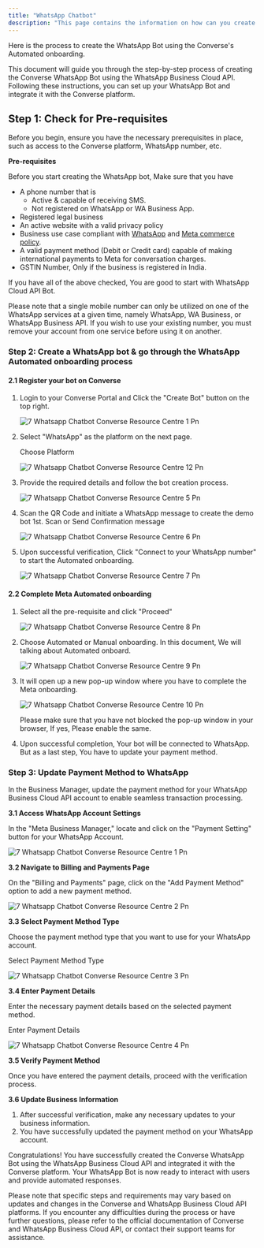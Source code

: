 ```yaml
---
title: "WhatsApp Chatbot"
description: "This page contains the information on how can you create the WhatsApp chatbot for your business. "
---
```


Here is the process to create the WhatsApp Bot using the  Converse's Automated onboarding.

This document will guide you through the step-by-step process of creating the  Converse WhatsApp Bot using the WhatsApp Business Cloud API. Following these instructions, you can set up your WhatsApp Bot and integrate it with the  Converse platform.

## **Step 1: Check for Pre-requisites**

Before you begin, ensure you have the necessary prerequisites in place, such as access to the  Converse platform, WhatsApp number, etc.

**Pre-requisites**

Before you start creating the WhatsApp bot, Make sure that you have

- A phone number that is
  - Active & capable of receiving SMS.
  - Not registered on WhatsApp or WA Business App.
- Registered legal business
- An active website with a valid privacy policy
- Business use case compliant with [WhatsApp](https://www.whatsapp.com/legal/commerce-policy) and [Meta commerce policy](https://www.facebook.com/policies_center/commerce/).
- A valid payment method (Debit or Credit card) capable of making international payments to Meta for conversation charges.
- GSTIN Number, Only if the business is registered in India.

If you have all of the above checked, You are good to start with WhatsApp Cloud API Bot.

<Note>
  Please note that a single mobile number can only be utilized on one of the WhatsApp services at a given time, namely WhatsApp, WA Business, or WhatsApp Business API. If you wish to use your existing number, you must remove your account from one service before using it on another.
</Note>

### **Step 2: Create a WhatsApp bot & go through the WhatsApp Automated onboarding process**

#### **2.1 Register your bot on  Converse**

1. Login to your  Converse Portal and Click the "Create Bot" button on the top right.

   ![7 Whatsapp Chatbot  Converse Resource Centre 1 Pn](/images/how-botpenguin-works/create-newchatbot/7.whatsapp_chatbot__Converse_resource_centre-11.png)
2. Select "WhatsApp" as the platform on the next page.

   Choose Platform

   ![7 Whatsapp Chatbot  Converse Resource Centre 12 Pn](/images/how-botpenguin-works/create-newchatbot/7.whatsapp_chatbot__Converse_resource_centre-12.png)
3. Provide the required details and follow the bot creation process.

   ![7 Whatsapp Chatbot  Converse Resource Centre 5 Pn](/images/how-botpenguin-works/create-newchatbot/7.whatsapp_chatbot__Converse_resource_centre-5.png)
4. Scan the QR Code and initiate a WhatsApp message to create the demo bot 1st. Scan or Send Confirmation message

   ![7 Whatsapp Chatbot  Converse Resource Centre 6 Pn](/images/how-botpenguin-works/create-newchatbot/7.whatsapp_chatbot__Converse_resource_centre-6.png)
5. Upon successful verification, Click "Connect to your WhatsApp number" to start the Automated onboarding.

   ![7 Whatsapp Chatbot  Converse Resource Centre 7 Pn](/images/how-botpenguin-works/create-newchatbot/7.whatsapp_chatbot__Converse_resource_centre-7.png)

#### **2.2 Complete Meta Automated onboarding**

1. Select all the pre-requisite and click "Proceed"

   ![7 Whatsapp Chatbot Converse Resource Centre 8 Pn](/images/how-botpenguin-works/create-newchatbot/7.whatsapp_chatbot__Converse_resource_centre-8.png)
2. Choose Automated or Manual onboarding. In this document, We will talking about Automated onboard.

   ![7 Whatsapp Chatbot  Converse Resource Centre 9 Pn](/images/how-botpenguin-works/create-newchatbot/7.whatsapp_chatbot__Converse_resource_centre-9.png)
3. It will open up a new pop-up window where you have to complete the Meta onboarding.

   ![7 Whatsapp Chatbot  Converse Resource Centre 10 Pn](/images/how-botpenguin-works/create-newchatbot/7.whatsapp_chatbot__Converse_resource_centre-10.png)

   <Note>
     Please make sure that you have not blocked the pop-up window in your browser, If yes, Please enable the same.
   </Note>
4. Upon successful completion, Your bot will be connected to WhatsApp. But as a last step, You have to update your payment method.

### **Step 3: Update Payment Method to WhatsApp**

In the Business Manager, update the payment method for your WhatsApp Business Cloud API account to enable seamless transaction processing.

**3.1 Access WhatsApp Account Settings**

In the "Meta Business Manager," locate and click on the "Payment Setting" button for your WhatsApp Account.

![7 Whatsapp Chatbot  Converse Resource Centre 1 Pn](/images/how-botpenguin-works/create-newchatbot/7.whatsapp_chatbot__Converse_resource_centre-1.png)

**3.2 Navigate to Billing and Payments Page**

On the "Billing and Payments" page, click on the "Add Payment Method" option to add a new payment method.

![7 Whatsapp Chatbot  Converse Resource Centre 2 Pn](/images/how-botpenguin-works/create-newchatbot/7.whatsapp_chatbot__Converse_resource_centre-2.png)

**3.3 Select Payment Method Type**

Choose the payment method type that you want to use for your WhatsApp account.

Select Payment Method Type

![7 Whatsapp Chatbot  Converse Resource Centre 3 Pn](/images/how-botpenguin-works/create-newchatbot/7.whatsapp_chatbot__Converse_resource_centre-3.png)

**3.4 Enter Payment Details**

Enter the necessary payment details based on the selected payment method.

Enter Payment Details

![7 Whatsapp Chatbot  Converse Resource Centre 4 Pn](/images/how-botpenguin-works/create-newchatbot/7.whatsapp_chatbot__Converse_resource_centre-4.png)

**3.5 Verify Payment Method**

Once you have entered the payment details, proceed with the verification process.

**3.6 Update Business Information**

1. After successful verification, make any necessary updates to your business information.
2. You have successfully updated the payment method on your WhatsApp account.

Congratulations\! You have successfully created the  Converse WhatsApp Bot using the WhatsApp Business Cloud API and integrated it with the  Converse platform. Your WhatsApp Bot is now ready to interact with users and provide automated responses.

<Info>
  Please note that specific steps and requirements may vary based on updates and changes in the  Converse and WhatsApp Business Cloud API platforms. If you encounter any difficulties during the process or have further questions, please refer to the official documentation of  Converse and WhatsApp Business Cloud API, or contact their support teams for assistance.
</Info>